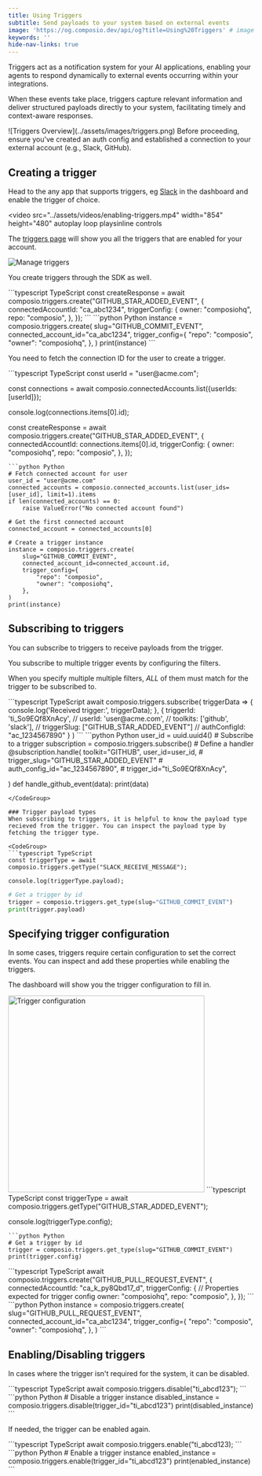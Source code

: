 ```yaml
---
title: Using Triggers
subtitle: Send payloads to your system based on external events
image: 'https://og.composio.dev/api/og?title=Using%20Triggers' # image for socials
keywords: ''
hide-nav-links: true
---
```


Triggers act as a notification system for your AI applications, enabling your agents to respond dynamically to external events occurring within your integrations.

When these events take place, triggers capture relevant information and deliver structured payloads directly to your system, facilitating timely and context-aware responses.

<Frame caption="Triggers through Composio" background="subtle">
  ![Triggers Overview](../assets/images/triggers.png)
</Frame>

<Tip title="Prerequisites">
  Before proceeding, ensure you've created an auth config and established a connection to your
  external account (e.g., Slack, GitHub).
</Tip>

## Creating a trigger

Head to the any app that supports triggers, eg [Slack](https://app.composio.dev/app/slack) in the dashboard and enable the trigger of choice.

<video
  src="../assets/videos/enabling-triggers.mp4"
  width="854"
  height="480"
  autoplay
  loop
  playsinline
  controls
></video>

The [triggers page](https://app.composio.dev/active_triggers?page=1) will show you all the triggers that are enabled for your account.

<Frame caption="Triggers page" background="subtle">
  <img src="../assets/images/manage-triggers.png" alt="Manage triggers" />
</Frame>

You create triggers through the SDK as well.

<CodeGroup>
```typescript TypeScript
const createResponse = await composio.triggers.create("GITHUB_STAR_ADDED_EVENT", {
  connectedAccountId: "ca_abc1234",
  triggerConfig: {
    owner: "composiohq",
    repo: "composio",
  },
});
```
```python Python
instance = composio.triggers.create(
    slug="GITHUB_COMMIT_EVENT",
    connected_account_id="ca_abc1234",
    trigger_config={
        "repo": "composio",
        "owner": "composiohq",
    },
)
print(instance)
```
</CodeGroup>

You need to fetch the connection ID for the user to create a trigger.

<CodeGroup>
```typescript TypeScript
const userId = "user@acme.com";

const connections = await composio.connectedAccounts.list({userIds: [userId]});

console.log(connections.items[0].id);

const createResponse = await composio.triggers.create("GITHUB_STAR_ADDED_EVENT", {
connectedAccountId: connections.items[0].id,
triggerConfig: {
owner: "composiohq",
repo: "composio",
},
});

````
```python Python
# Fetch connected account for user
user_id = "user@acme.com"
connected_accounts = composio.connected_accounts.list(user_ids=[user_id], limit=1).items
if len(connected_accounts) == 0:
    raise ValueError("No connected account found")

# Get the first connected account
connected_account = connected_accounts[0]

# Create a trigger instance
instance = composio.triggers.create(
    slug="GITHUB_COMMIT_EVENT",
    connected_account_id=connected_account.id,
    trigger_config={
        "repo": "composio",
        "owner": "composiohq",
    },
)
print(instance)
````

</CodeGroup>

## Subscribing to triggers

You can subscribe to triggers to receive payloads from the trigger.

You subscribe to multiple trigger events by configuring the filters.

When you specify multiple multiple filters, _ALL_ of them must match for the trigger to be subscribed to.

<CodeGroup>
```typescript TypeScript
await composio.triggers.subscribe(
  triggerData => {
    console.log('Received trigger:', triggerData);
  },
  {
    triggerId: 'ti_So9EQf8XnAcy',
    // userId: 'user@acme.com',
    // toolkits: ['github', 'slack'],
    // triggerSlug: ["GITHUB_STAR_ADDED_EVENT"]
    // authConfigId: "ac_1234567890"
  }
)
```
```python Python
user_id = uuid.uuid4()
# Subscribe to a trigger
subscription = composio.triggers.subscribe()
# Define a handler
@subscription.handle(
  toolkit="GITHUB",
  user_id=user_id,
  # trigger_slug="GITHUB_STAR_ADDED_EVENT"
  # auth_config_id="ac_1234567890",
  # trigger_id="ti_So9EQf8XnAcy",

)
def handle_github_event(data):
print(data)

````
</CodeGroup>

### Trigger payload types
When subscribing to triggers, it is helpful to know the payload type recieved from the trigger. You can inspect the payload type by fetching the trigger type.

<CodeGroup>
```typescript TypeScript
const triggerType = await composio.triggers.getType("SLACK_RECEIVE_MESSAGE");

console.log(triggerType.payload);
````

```python Python
# Get a trigger by id
trigger = composio.triggers.get_type(slug="GITHUB_COMMIT_EVENT")
print(trigger.payload)
```

</CodeGroup>

## Specifying trigger configuration

In some cases, triggers require certain configuration to set the correct events. You can inspect and add these properties while enabling the triggers.

The dashboard will show you the trigger configuration to fill in.

<Frame caption="Trigger configuration" background="subtle">
  <img
    src="../assets/images/trigger-config.png"
    alt="Trigger configuration"
    width="400px"
    height="auto"
  />
</Frame>

<CodeGroup>
```typescript TypeScript
const triggerType = await composio.triggers.getType("GITHUB_STAR_ADDED_EVENT");

console.log(triggerType.config);

````
```python Python
# Get a trigger by id
trigger = composio.triggers.get_type(slug="GITHUB_COMMIT_EVENT")
print(trigger.config)
````

</CodeGroup>

<CodeGroup>
```typescript TypeScript
await composio.triggers.create("GITHUB_PULL_REQUEST_EVENT", {
  connectedAccountId: "ca_k_py8Qbd17_d",
  triggerConfig: {  // Properties expected for trigger config
    owner: "composiohq",
    repo: "composio",
  },
});
```
```python Python
instance = composio.triggers.create(
    slug="GITHUB_PULL_REQUEST_EVENT",
    connected_account_id="ca_abc1234",
    trigger_config={
        "repo": "composio",
        "owner": "composiohq",
    },
)
```
</CodeGroup>

## Enabling/Disabling triggers

In cases where the trigger isn't required for the system, it can be disabled.

<CodeGroup>
  ```typescript TypeScript await composio.triggers.disable("ti_abcd123"); ``` ```python Python #
  Disable a trigger instance disabled_instance = composio.triggers.disable(trigger_id="ti_abcd123")
  print(disabled_instance) ```
</CodeGroup>

If needed, the trigger can be enabled again.

<CodeGroup>
  ```typescript TypeScript await composio.triggers.enable("ti_abcd123); ``` ```python Python #
  Enable a trigger instance enabled_instance = composio.triggers.enable(trigger_id="ti_abcd123")
  print(enabled_instance) ```
</CodeGroup>
